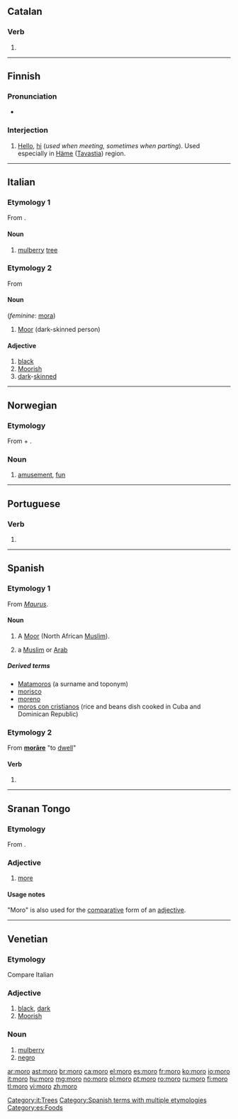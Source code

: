 ==Catalan==

===Verb===
{{head|ca|verb form}}

# {{ca-verb form of|p=1|n=sg|t=pres|m=ind|morir}}

----

==Finnish==
{{Finnish index|m|o}}

===Pronunciation===
* {{hyphenation|mo|ro}}

===Interjection===
{{fi-int}}

# {{colloquial|lang=fi}} [[hello|Hello]], [[hi]] (''used when meeting, sometimes when parting''). Used especially in [[Häme]] ([[Tavastia]]) region.

----

==Italian==

===Etymology 1===
From {{etyl|la|it}} {{term|morus|morus|lang=la}}.

====Noun====
{{it-noun|mor|m|o|i}}

# [[mulberry]] [[tree]]

===Etymology 2===
From {{etyl|la|it}} {{term|Maurus|lang=la}}

====Noun====
{{it-noun|mor|m|o|i}} (''feminine'': [[mora]])

# [[Moor]] (dark-skinned person)

====Adjective====
{{it-adj|mor}}

# [[black]]
# [[Moorish]]
# [[dark]]-[[skinned]]

[[Category:it:Trees]]

----

==Norwegian==

===Etymology===
From {{term|mot||mind|lang=no}} + {{term|ro||pleasure, delight|lang=no}}.

===Noun===
{{head|no|noun|g=f}}

# [[amusement]], [[fun]]

----

==Portuguese==

===Verb===
{{pt-verb-form}}

# {{pt-verb form of|morar|ar|indicative|present|singular|first}}

----

==Spanish==

===Etymology 1===
From {{etyl|la|es}} ''[[Maurus]]''.

====Noun====
{{es-noun|m|f=mora}}

# A [[Moor]] (North African [[Muslim]]).
# {{colloquial|lang=es}} a [[Muslim]] or [[Arab]]

=====Derived terms=====
* [[Matamoros]] (a surname and toponym)
* [[morisco]]
* [[moreno]]
* [[moros con cristianos]] (rice and beans dish cooked in Cuba and Dominican Republic)

===Etymology 2===
From {{etyl|la|es}} '''[[morare#Latin|morāre]]''' "to [[dwell]]"

====Verb====
{{es-verb-form|morar}}

# {{es-verb form of|ending=ar|mood=indicative|tense=present|pers=1|number=singular|morar}}

[[Category:Spanish terms with multiple etymologies]]
[[Category:es:Foods]]

----

==Sranan Tongo==

===Etymology===
From {{etyl|en|srn}} {{term|more|lang=en}}.

===Adjective===
{{head|srn|adjective}}

# [[more]]

====Usage notes====
"Moro" is also used for the [[comparative]] form of an [[adjective]].

----
==Venetian==

===Etymology===
Compare Italian {{term|moro|lang=it}}

===Adjective===
{{vec-adj|mor}}

# [[black]], [[dark]]
# [[Moorish]]

===Noun===
{{vec-noun|mor|m|o|i}}

# [[mulberry]]
# [[negro]]

[[ar:moro]]
[[ast:moro]]
[[br:moro]]
[[ca:moro]]
[[el:moro]]
[[es:moro]]
[[fr:moro]]
[[ko:moro]]
[[io:moro]]
[[it:moro]]
[[hu:moro]]
[[mg:moro]]
[[no:moro]]
[[pl:moro]]
[[pt:moro]]
[[ro:moro]]
[[ru:moro]]
[[fi:moro]]
[[tl:moro]]
[[vi:moro]]
[[zh:moro]]